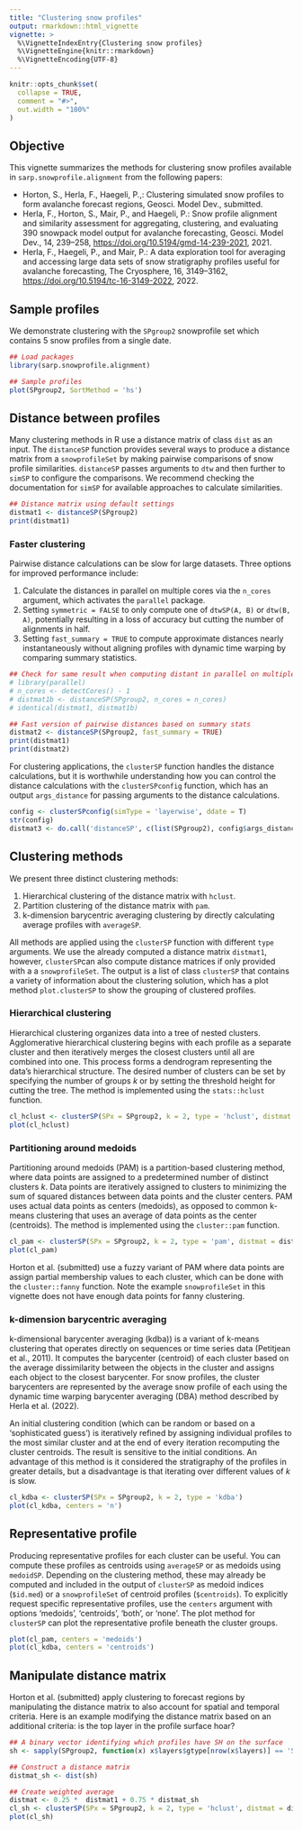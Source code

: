```yaml
---
title: "Clustering snow profiles"
output: rmarkdown::html_vignette
vignette: >
  %\VignetteIndexEntry{Clustering snow profiles}
  %\VignetteEngine{knitr::rmarkdown}
  %\VignetteEncoding{UTF-8}
---
```


```r
knitr::opts_chunk$set(
  collapse = TRUE,
  comment = "#>",
  out.width = "100%"
)
```

## Objective

This vignette summarizes the methods for clustering snow profiles available in `sarp.snowprofile.alignment` from the following papers:

-   Horton, S., Herla, F., Haegeli, P.,: Clustering simulated snow profiles to form avalanche forecast regions, Geosci. Model Dev., submitted.
-   Herla, F., Horton, S., Mair, P., and Haegeli, P.: Snow profile alignment and similarity assessment for aggregating, clustering, and evaluating 390 snowpack model output for avalanche forecasting, Geosci. Model Dev., 14, 239–258, <https://doi.org/10.5194/gmd-14-239-2021>, 2021.
-   Herla, F., Haegeli, P., and Mair, P.: A data exploration tool for averaging and accessing large data sets of snow stratigraphy profiles useful for avalanche forecasting, The Cryosphere, 16, 3149–3162, <https://doi.org/10.5194/tc-16-3149-2022>, 2022.

## Sample profiles

We demonstrate clustering with the `SPgroup2` snowprofile set which contains 5 snow profiles from a single date.

```r
## Load packages
library(sarp.snowprofile.alignment)

## Sample profiles
plot(SPgroup2, SortMethod = 'hs')
```

## Distance between profiles

Many clustering methods in R use a distance matrix of class `dist` as an input. The `distanceSP` function provides several ways to produce a distance matrix from a `snowprofileSet` by making pairwise comparisons of snow profile similarities. `distanceSP` passes arguments to `dtw` and then further to `simSP` to configure the comparisons. We recommend checking the documentation for `simSP` for available approaches to calculate similarities.

```r
## Distance matrix using default settings
distmat1 <- distanceSP(SPgroup2)
print(distmat1)
```

### Faster clustering

Pairwise distance calculations can be slow for large datasets. Three options for improved performance include:

1. Calculate the distances in parallel on multiple cores via the `n_cores` argument, which activates the `parallel` package.
2. Setting `symmetric = FALSE` to only compute one of `dtwSP(A, B)` or `dtw(B, A)`, potentially resulting in a loss of accuracy but cutting the number of alignments in half.
3. Setting `fast_summary = TRUE` to compute approximate distances nearly instantaneously without aligning profiles with dynamic time warping by comparing summary statistics.

```r
## Check for same result when computing distant in parallel on multiple cores
# library(parallel)
# n_cores <- detectCores() - 1
# distmat1b <- distanceSP(SPgroup2, n_cores = n_cores)
# identical(distmat1, distmat1b)

## Fast version of pairwise distances based on summary stats
distmat2 <- distanceSP(SPgroup2, fast_summary = TRUE)
print(distmat1)
print(distmat2)
```

For clustering applications, the `clusterSP` function handles the distance calculations, but it is worthwhile understanding how you can control the distance calculations with the `clusterSPconfig` function, which has an output `args_distance` for passing arguments to the distance calculations.

```r
config <- clusterSPconfig(simType = 'layerwise', ddate = T)
str(config)
distmat3 <- do.call('distanceSP', c(list(SPgroup2), config$args_distance))
```

## Clustering methods

We present three distinct clustering methods:

1.  Hierarchical clustering of the distance matrix with `hclust`.
2.  Partition clustering of the distance matrix with `pam`.
3.  k-dimension barycentric averaging clustering by directly calculating average profiles with `averageSP`.

All methods are applied using the `clusterSP` function with different `type` arguments. We use the already computed a distance matrix `distmat1`, however, `clusterSP`can also compute distance matrices if only provided with a a `snowprofileSet`. The output is a list of class `clusterSP` that contains a variety of information about the clustering solution, which has a plot method `plot.clusterSP` to show the grouping of clustered profiles.

### Hierarchical clustering

Hierarchical clustering organizes data into a tree of nested clusters. Agglomerative hierarchical clustering begins with each profile as a separate cluster and then iteratively merges the closest clusters until all are combined into one. This process forms a dendrogram representing the data's hierarchical structure. The desired number of clusters can be set by specifying the number of groups $k$ or by setting the threshold height for cutting the tree. The method is implemented using the `stats::hclust` function.

```r
cl_hclust <- clusterSP(SPx = SPgroup2, k = 2, type = 'hclust', distmat = distmat1)
plot(cl_hclust)
```

### Partitioning around medoids

Partitioning around medoids (PAM) is a partition-based clustering method, where data points are assigned to a predetermined number of distinct clusters $k$. Data points are iteratively assigned to clusters to minimizing the sum of squared distances between data points and the cluster centers. PAM uses actual data points as centers (medoids), as opposed to common k-means clustering that uses an average of data points as the center (centroids). The method is implemented using the `cluster::pam` function.

```r
cl_pam <- clusterSP(SPx = SPgroup2, k = 2, type = 'pam', distmat = distmat1)
plot(cl_pam)
```

Horton et al. (submitted) use a fuzzy variant of PAM where data points are assign partial membership values to each cluster, which can be done with the `cluster::fanny` function. Note the example `snowprofileSet` in this vignette does not have enough data points for fanny clustering.

### k-dimension barycentric averaging

k-dimensional barycenter averaging (kdba)) is a variant of k-means clustering that operates directly on sequences or time series data (Petitjean et al., 2011). It computes the barycenter (centroid) of each cluster based on the average dissimilarity between the objects in the cluster and assigns each object to the closest barycenter. For snow profiles, the cluster barycenters are represented by the average snow profile of each using the dynamic time warping barycenter averaging (DBA) method described by Herla et al. (2022).

An initial clustering condition (which can be random or based on a 'sophisticated guess') is iteratively refined by assigning individual profiles to the most similar cluster and at the end of every iteration recomputing the cluster centroids. The result is sensitive to the initial conditions. An advantage of this method is it considered the stratigraphy of the profiles in greater details, but a disadvantage is that iterating over different values of $k$ is slow.

```r
cl_kdba <- clusterSP(SPx = SPgroup2, k = 2, type = 'kdba')
plot(cl_kdba, centers = 'n')
```

## Representative profile

Producing representative profiles for each cluster can be useful. You can compute these profiles as centroids using `averageSP` or as medoids using `medoidSP`. Depending on the clustering method, these may already be computed and included in the output of `clusterSP` as medoid indices (`$id.med`) or a `snowprofileSet` of centroid profiles (`$centroids`). To explicitly request specific representative profiles, use the `centers` argument with options 'medoids', 'centroids', 'both', or 'none'. The plot method for `clusterSP` can plot the representative profile beneath the cluster groups.

```r
plot(cl_pam, centers = 'medoids')
plot(cl_kdba, centers = 'centroids')
```

## Manipulate distance matrix

Horton et al. (submitted) apply clustering to forecast regions by manipulating the distance matrix to also account for spatial and temporal criteria. Here is an example modifying the distance matrix based on an additional criteria: is the top layer in the profile surface hoar?

```r
## A binary vector identifying which profiles have SH on the surface
sh <- sapply(SPgroup2, function(x) x$layers$gtype[nrow(x$layers)] == 'SH')

## Construct a distance matrix
distmat_sh <- dist(sh)

## Create weighted average
distmat <- 0.25 *  distmat1 + 0.75 * distmat_sh
cl_sh <- clusterSP(SPx = SPgroup2, k = 2, type = 'hclust', distmat = distmat)
plot(cl_sh)
```
